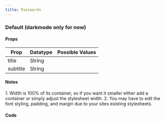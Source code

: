 ```yaml
---
title: Passwords
---
```




<h3>Default (darkmode only for now)</h3>

<div style={{width: '400px', margin: '0px auto'}}>
  <div style={{minHeight: '400px', width: '100%', display: 'flex', alignItems: 'center', justifyContent: 'center', borderRadius: '10px', flexDirection: 'column', gap: '50px', paddingTop: '50px', paddingBottom: '50px'}}>
    <Passwords client:load/>
  </div>
</div>


<h4>Props</h4>

| Prop                 | Datatype | Possible Values          |
|----------------------|----------|--------------------------|
| title                | String   |                          |
| subtitle             | String   |                          |

<h4>Notes</h4>
1. Width is 100% of its container, so if you want it smaller either add a container or simply adjust the stylesheet width.
2. You may have to edit the font styling, padding, and margin due to your sites existing stylesheets.

<h4>Code</h4>

<Tabs>
  <TabItem label="React" icon="seti:react">
    <Code code={reactCode} lang="js" title={'one_time_code.jsx'} />
  </TabItem>
  <TabItem label="Css" icon="seti:css">
    <Code code={cssCode} lang="css" title={'one_time_code.css'} />
  </TabItem>
</Tabs>
